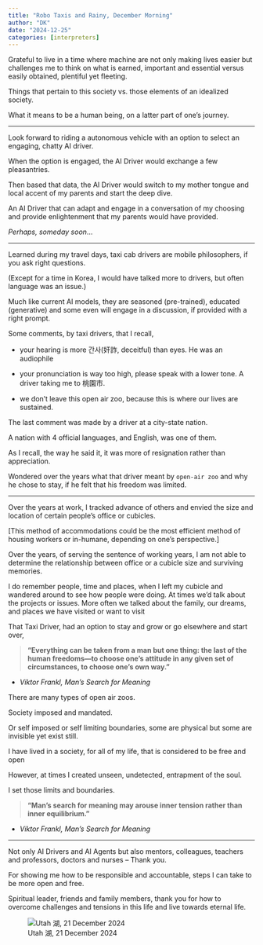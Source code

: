 ```yaml
---
title: "Robo Taxis and Rainy, December Morning"
author: "DK"
date: "2024-12-25"
categories: [interpreters]
---
```


Grateful to live in a time where machine are not only making lives easier but challenges me to think on what is earned, important and essential versus easily obtained, plentiful yet fleeting.

Things that pertain to this society vs. those elements of an idealized society.

What it means to be a human being, on a latter part of one's journey.

---

Look forward to riding a autonomous vehicle with an option to select an engaging, chatty AI driver.

When the option is engaged, the AI Driver would exchange a few pleasantries.

Then based that data, the AI Driver would switch to my mother tongue and local accent of my parents and start the deep dive.

An AI Driver that can adapt and engage in a conversation of my choosing and provide enlightenment that my parents would have provided.

*Perhaps, someday soon*...

------------------------------------------------------------------------

Learned during my travel days, taxi cab drivers are mobile philosophers, if you ask right questions.

(Except for a time in Korea, I would have talked more to drivers, but often language was an issue.)

Much like current AI models, they are seasoned (pre-trained), educated (generative) and some even will engage in a discussion, if provided with a right prompt.

Some comments, by taxi drivers, that I recall,

-   your hearing is more 간사(奸詐, deceitful) than eyes. He was an audiophile

-   your pronunciation is way too high, please speak with a lower tone. A driver taking me to 桃園市.

-   we don't leave this open air zoo, because this is where our lives are sustained.

The last comment was made by a driver at a city-state nation.

A nation with 4 official languages, and English, was one of them.

As I recall, the way he said it, it was more of resignation rather than appreciation.

Wondered over the years what that driver meant by `open-air zoo` and why he chose to stay, if he felt that his freedom was limited.

------------------------------------------------------------------------

Over the years at work, I tracked advance of others and envied the size and location of certain people's office or cubicles.

[This method of accommodations could be the most efficient method of housing workers or in-humane, depending on one's perspective.]

Over the years, of serving the sentence of working years, I am not able to determine the relationship between office or a cubicle size and surviving memories.

I do remember people, time and places, when I left my cubicle and wandered around to see how people were doing. At times we'd talk about the projects or issues. More often we talked about the family, our dreams, and places we have visited or want to visit

That Taxi Driver, had an option to stay and grow or go elsewhere and start over,

> **“Everything can be taken from a man but one thing: the last of the human freedoms—to choose one’s attitude in any given set of circumstances, to choose one’s own way.”**

-   *Viktor Frankl, Man's Search for Meaning*

There are many types of open air zoos.

Society imposed and mandated.

Or self imposed or self limiting boundaries, some are physical but some are invisible yet exist still.

I have lived in a society, for all of my life, that is considered to be free and open

However, at times I created unseen, undetected, entrapment of the soul.

I set those limits and boundaries.

> **“Man’s search for meaning may arouse inner tension rather than inner equilibrium.”**

-   *Viktor Frankl, Man's Search for Meaning*

---

Not only AI Drivers and AI Agents but also mentors, colleagues, teachers and professors, doctors and nurses – Thank you.

For showing me how to be responsible and accountable, steps I can take to be more open and free.

Spiritual leader, friends and family members, thank you for how to overcome challenges and tensions in this life and live towards eternal life.

![Utah 湖, 21 December 2024](images/DSC_8116~2-EFFECTS.jpg)
